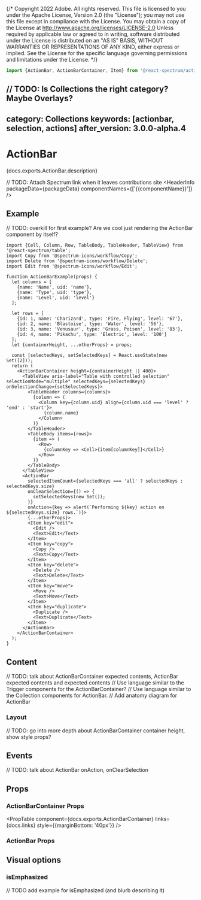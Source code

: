 {/* Copyright 2022 Adobe. All rights reserved.
This file is licensed to you under the Apache License, Version 2.0 (the "License");
you may not use this file except in compliance with the License. You may obtain a copy
of the License at http://www.apache.org/licenses/LICENSE-2.0
Unless required by applicable law or agreed to in writing, software distributed under
the License is distributed on an "AS IS" BASIS, WITHOUT WARRANTIES OR REPRESENTATIONS
OF ANY KIND, either express or implied. See the License for the specific language
governing permissions and limitations under the License. */}



```jsx import
import {ActionBar, ActionBarContainer, Item} from '@react-spectrum/actionbar';
```

// TODO: Is Collections the right category? Maybe Overlays?
---
category: Collections
keywords: [actionbar, selection, actions]
after_version: 3.0.0-alpha.4
---

# ActionBar

<PageDescription>{docs.exports.ActionBar.description}</PageDescription>

// TODO: Attach Spectrum link when it leaves contributions site
<HeaderInfo
  packageData={packageData}
  componentNames={['{{componentName}}']}
 />

## Example

// TODO: overkill for first example? Are we cool just rendering the ActionBar component by itself?
```tsx example
import {Cell, Column, Row, TableBody, TableHeader, TableView} from '@react-spectrum/table';
import Copy from '@spectrum-icons/workflow/Copy';
import Delete from '@spectrum-icons/workflow/Delete';
import Edit from '@spectrum-icons/workflow/Edit';

function ActionBarExample(props) {
  let columns = [
    {name: 'Name', uid: 'name'},
    {name: 'Type', uid: 'type'},
    {name: 'Level', uid: 'level'}
  ];

  let rows = [
    {id: 1, name: 'Charizard', type: 'Fire, Flying', level: '67'},
    {id: 2, name: 'Blastoise', type: 'Water', level: '56'},
    {id: 3, name: 'Venusaur', type: 'Grass, Poison', level: '83'},
    {id: 4, name: 'Pikachu', type: 'Electric', level: '100'}
  ];
  let {containerHeight, ...otherProps} = props;

  const [selectedKeys, setSelectedKeys] = React.useState(new Set([2]));
  return (
    <ActionBarContainer height={containerHeight || 400}>
      <TableView aria-label="Table with controlled selection" selectionMode="multiple" selectedKeys={selectedKeys} onSelectionChange={setSelectedKeys}>
        <TableHeader columns={columns}>
          {column => (
            <Column key={column.uid} align={column.uid === 'level' ? 'end' : 'start'}>
              {column.name}
            </Column>
          )}
        </TableHeader>
        <TableBody items={rows}>
          {item => (
            <Row>
              {columnKey => <Cell>{item[columnKey]}</Cell>}
            </Row>
          )}
        </TableBody>
      </TableView>
      <ActionBar
        selectedItemCount={selectedKeys === 'all' ? selectedKeys : selectedKeys.size}
        onClearSelection={() => {
          setSelectedKeys(new Set());
        }}
        onAction={key => alert(`Performing ${key} action on ${selectedKeys.size} rows.`)}>
        {...otherProps}>
        <Item key="edit">
          <Edit />
          <Text>Edit</Text>
        </Item>
        <Item key="copy">
          <Copy />
          <Text>Copy</Text>
        </Item>
        <Item key="delete">
          <Delete />
          <Text>Delete</Text>
        </Item>
        <Item key="move">
          <Move />
          <Text>Move</Text>
        </Item>
        <Item key="duplicate">
          <Duplicate />
          <Text>Duplicate</Text>
        </Item>
      </ActionBar>
    </ActionBarContainer>
  );
}
```

## Content

// TODO: talk about ActionBarContainer expected contents, ActionBar expected contents and expected contents
// Use language similar to the Trigger components for the ActionBarContainer?
// Use language similar to the Collection components for ActionBar.
// Add anatomy diagram for ActionBar

### Layout
// TODO: go into more depth about ActionBarContainer container height, show style props?

## Events

// TODO: talk about ActionBar onAction, onClearSelection

## Props

### ActionBarContainer Props
<PropTable component={docs.exports.ActionBarContainer} links={docs.links} style={{marginBottom: '40px'}} />

### ActionBar Props
<PropTable component={docs.exports.ActionBarProps} links={docs.links} />

## Visual options

### isEmphasized

// TODO add example for isEmphasized (and blurb describing it)

